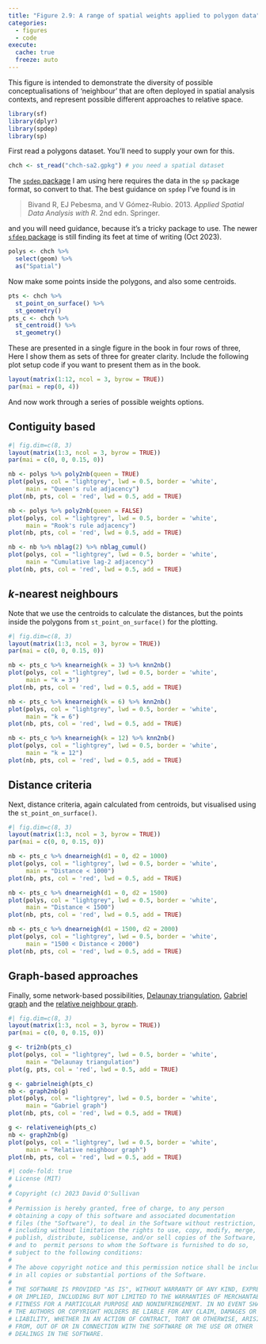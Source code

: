 ```yaml
---
title: "Figure 2.9: A range of spatial weights applied to polygon data"
categories: 
  - figures
  - code
execute: 
  cache: true
  freeze: auto
---
```


This figure is intended to demonstrate the diversity of possible conceptualisations of 'neighbour' that are often deployed in spatial analysis contexts, and represent possible different approaches to relative space. 

```r
library(sf)
library(dplyr)
library(spdep)
library(sp)
```

First read a polygons dataset. You'll need to supply your own for this.

```r
chch <- st_read("chch-sa2.gpkg") # you need a spatial dataset
```

The [`spdep` package](https://cran.r-project.org/web/packages/spdep/index.html) I am using here requires the data in the `sp` package format, so convert to that. The best guidance on `spdep` I've found is in 

> Bivand R, EJ Pebesma, and V Gómez-Rubio. 2013. _Applied Spatial Data Analysis with R_. 2nd edn. Springer.

and you will need guidance, because it's a tricky package to use. The newer [`sfdep` package](https://cran.r-project.org/package=sfdep) is still finding its feet at time of writing (Oct 2023).

```r
polys <- chch %>%
  select(geom) %>%
  as("Spatial")
```

Now make some points inside the polygons, and also some centroids.

```r
pts <- chch %>%
  st_point_on_surface() %>%
  st_geometry()
pts_c <- chch %>%
  st_centroid() %>%
  st_geometry()
```

These are presented in a single figure in the book in four rows of three, Here I show them as sets of three for greater clarity. Include the following plot setup code if you want to present them as in the book.

```r
layout(matrix(1:12, ncol = 3, byrow = TRUE))
par(mai = rep(0, 4))
```

And now work through a series of possible weights options.

## Contiguity based

```r
#| fig.dim=c(8, 3)
layout(matrix(1:3, ncol = 3, byrow = TRUE))
par(mai = c(0, 0, 0.15, 0))

nb <- polys %>% poly2nb(queen = TRUE)
plot(polys, col = "lightgrey", lwd = 0.5, border = 'white', 
     main = "Queen's rule adjacency")
plot(nb, pts, col = 'red', lwd = 0.5, add = TRUE)

nb <- polys %>% poly2nb(queen = FALSE)
plot(polys, col = "lightgrey", lwd = 0.5, border = 'white', 
     main = "Rook's rule adjacency")
plot(nb, pts, col = 'red', lwd = 0.5, add = TRUE)

nb <- nb %>% nblag(2) %>% nblag_cumul()
plot(polys, col = "lightgrey", lwd = 0.5, border = 'white', 
     main = "Cumulative lag-2 adjacency")
plot(nb, pts, col = 'red', lwd = 0.5, add = TRUE)
```

## _k_-nearest neighbours
Note that we use the centroids to calculate the distances, but the points inside the polygons from `st_point_on_surface()` for the plotting.

```r
#| fig.dim=c(8, 3)
layout(matrix(1:3, ncol = 3, byrow = TRUE))
par(mai = c(0, 0, 0.15, 0))

nb <- pts_c %>% knearneigh(k = 3) %>% knn2nb()
plot(polys, col = "lightgrey", lwd = 0.5, border = 'white', 
     main = "k = 3")
plot(nb, pts, col = 'red', lwd = 0.5, add = TRUE)

nb <- pts_c %>% knearneigh(k = 6) %>% knn2nb()
plot(polys, col = "lightgrey", lwd = 0.5, border = 'white', 
     main = "k = 6")
plot(nb, pts, col = 'red', lwd = 0.5, add = TRUE)

nb <- pts_c %>% knearneigh(k = 12) %>% knn2nb()
plot(polys, col = "lightgrey", lwd = 0.5, border = 'white', 
     main = "k = 12")
plot(nb, pts, col = 'red', lwd = 0.5, add = TRUE)
```

## Distance criteria
Next, distance criteria, again calculated from centroids, but visualised using the `st_point_on_surface()`.

```r
#| fig.dim=c(8, 3)
layout(matrix(1:3, ncol = 3, byrow = TRUE))
par(mai = c(0, 0, 0.15, 0))

nb <- pts_c %>% dnearneigh(d1 = 0, d2 = 1000)
plot(polys, col = "lightgrey", lwd = 0.5, border = 'white', 
     main = "Distance < 1000")
plot(nb, pts, col = 'red', lwd = 0.5, add = TRUE)

nb <- pts_c %>% dnearneigh(d1 = 0, d2 = 1500)
plot(polys, col = "lightgrey", lwd = 0.5, border = 'white', 
     main = "Distance < 1500")
plot(nb, pts, col = 'red', lwd = 0.5, add = TRUE)

nb <- pts_c %>% dnearneigh(d1 = 1500, d2 = 2000)
plot(polys, col = "lightgrey", lwd = 0.5, border = 'white', 
     main = "1500 < Distance < 2000")
plot(nb, pts, col = 'red', lwd = 0.5, add = TRUE)
```

## Graph-based approaches
Finally, some network-based possibilities, [Delaunay triangulation](https://en.wikipedia.org/wiki/Delaunay_triangulation), [Gabriel graph](https://en.wikipedia.org/wiki/Gabriel_graph) and the [relative neighbour graph](https://en.wikipedia.org/wiki/Relative_neighborhood_graph).

```r
#| fig.dim=c(8, 3)
layout(matrix(1:3, ncol = 3, byrow = TRUE))
par(mai = c(0, 0, 0.15, 0))

g <- tri2nb(pts_c)
plot(polys, col = "lightgrey", lwd = 0.5, border = 'white', 
     main = "Delaunay triangulation")
plot(g, pts, col = 'red', lwd = 0.5, add = TRUE)

g <- gabrielneigh(pts_c)
nb <- graph2nb(g)
plot(polys, col = "lightgrey", lwd = 0.5, border = 'white', 
     main = "Gabriel graph")
plot(nb, pts, col = 'red', lwd = 0.5, add = TRUE)

g <- relativeneigh(pts_c)
nb <- graph2nb(g)
plot(polys, col = "lightgrey", lwd = 0.5, border = 'white', 
     main = "Relative neighbour graph")
plot(nb, pts, col = 'red', lwd = 0.5, add = TRUE)
```



```r
#| code-fold: true
# License (MIT)
#
# Copyright (c) 2023 David O'Sullivan
#
# Permission is hereby granted, free of charge, to any person
# obtaining a copy of this software and associated documentation
# files (the "Software"), to deal in the Software without restriction,
# including without limitation the rights to use, copy, modify, merge,
# publish, distribute, sublicense, and/or sell copies of the Software,
# and to  permit persons to whom the Software is furnished to do so,
# subject to the following conditions:
#
# The above copyright notice and this permission notice shall be included
# in all copies or substantial portions of the Software.
#
# THE SOFTWARE IS PROVIDED "AS IS", WITHOUT WARRANTY OF ANY KIND, EXPRESS
# OR IMPLIED, INCLUDING BUT NOT LIMITED TO THE WARRANTIES OF MERCHANTABILITY,
# FITNESS FOR A PARTICULAR PURPOSE AND NONINFRINGEMENT. IN NO EVENT SHALL
# THE AUTHORS OR COPYRIGHT HOLDERS BE LIABLE FOR ANY CLAIM, DAMAGES OR OTHER
# LIABILITY, WHETHER IN AN ACTION OF CONTRACT, TORT OR OTHERWISE, ARISING
# FROM, OUT OF OR IN CONNECTION WITH THE SOFTWARE OR THE USE OR OTHER
# DEALINGS IN THE SOFTWARE.
```